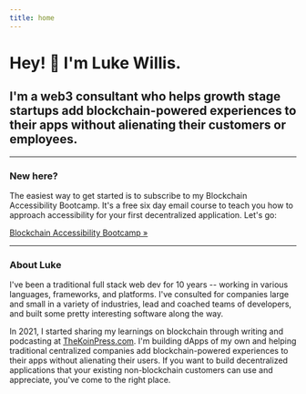 ```yaml
---
title: home
---
```

# Hey! 👋 I'm Luke Willis.

## I'm a web3 consultant who helps growth stage startups add blockchain-powered experiences to their apps without alienating their customers or employees.

<hr />

### New here? 

The easiest way to get started is to subscribe to my Blockchain Accessibility Bootcamp. It's a free six day email course to teach you how to approach accessibility for your first decentralized application. Let's go:

<a className="cta" href="//thekoinpress.com/bab">Blockchain Accessibility Bootcamp »</a>

<hr />

### About Luke

I've been a traditional full stack web dev for 10 years -- working in various languages, frameworks, and platforms. I've consulted for companies large and small in a variety of industries, lead and coached teams of developers, and built some pretty interesting software along the way.

In 2021, I started sharing my learnings on blockchain through writing and podcasting at <a href="//thekoinpress.com">TheKoinPress.com</a>. I'm building dApps of my own and helping traditional centralized companies add blockchain-powered experiences to their apps without alienating their users. If you want to build decentralized applications that your existing non-blockchain customers can use and appreciate, you've come to the right place.
